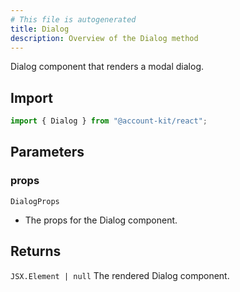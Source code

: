 ```yaml
---
# This file is autogenerated
title: Dialog
description: Overview of the Dialog method
---
```



Dialog component that renders a modal dialog.

## Import

```ts
import { Dialog } from "@account-kit/react";
```

## Parameters

### props

`DialogProps`

- The props for the Dialog component.

## Returns

`JSX.Element | null`
The rendered Dialog component.
